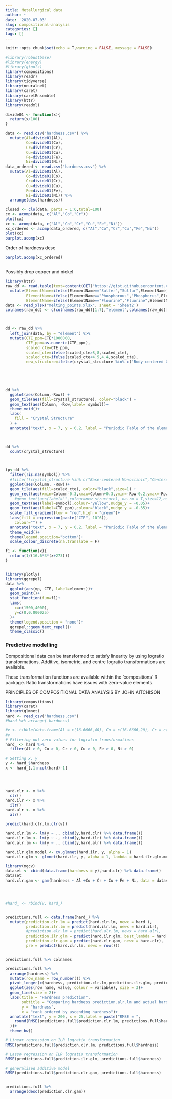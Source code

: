 ```yaml
---
title: Metallurgical data
author: ~
date: '2020-07-03'
slug: compositional-analysis
categories: []
tags: []
---
```



```r
knitr::opts_chunk$set(echo = T,warning = FALSE, message = FALSE)
```

```r

#library(robustbase)
#library(energy)
#library(gtools)
library(compositions)
library(readr)
library(tidyverse)
library(neuralnet)
library(caret)
library(caretEnsemble)
library(httr)
library(readxl)
```

```r
divide01 <- function(x){
  return(x/100)
}

data <- read.csv("hardness.csv") %>% 
  mutate(Al=divide01(Al),
         Co=divide01(Co),
         Cr=divide01(Cr),
         Cu=divide01(Cu),
         Fe=divide01(Fe),
         Ni=divide01(Ni))
data_ordered <- read.csv("hardness.csv") %>% 
  mutate(Al=divide01(Al),
         Co=divide01(Co),
         Cr=divide01(Cr),
         Cu=divide01(Cu),
         Fe=divide01(Fe),
         Ni=divide01(Ni)) %>% 
  arrange(desc(hardness))

closed <- clo(data, parts = 1:6,total=100)
cx <- acomp(data, c("Al","Co","Cr"))
plot(cx)
xc <- acomp(data, c("Al","Co","Cr","Cu","Fe","Ni"))
xc_ordered <- acomp(data_ordered, c("Al","Co","Cr","Cu","Fe","Ni"))
plot(xc)
barplot.acomp(xc)

```

Order of hardness desc



```r

barplot.acomp(xc_ordered)
         
```

Possibly drop copper and nickel


```r
library(httr)
raw_dd <- read.table(text=content(GET("https://gist.githubusercontent.com/MrFlick/c1183c911bc5398105d4/raw/715868fba2d0d17a61a8081de17c468bbc525ab1/elements.txt")), sep=",", header=TRUE) %>%
  mutate(ElementName=ifelse(ElementName=="Sulfer","Sulfur",ElementName),
         ElementName=ifelse(ElementName=="Phosphorous","Phosphorus",ElementName),
         ElementName=ifelse(ElementName=="Flourine","Fluorine",ElementName))
data <- read_xlsx("melting_points.xlsx", sheet = 'Sheet2')
colnames(raw_dd) <- c(colnames(raw_dd)[1:7],"element",colnames(raw_dd)[9:13])

 

dd <- raw_dd %>%
  left_join(data, by = "element") %>%
  mutate(CTE_ppm=CTE*1000000,
         CTE_ppm=as.numeric(CTE_ppm),
         scaled_cte=CTE_ppm,
         scaled_cte=ifelse(scaled_cte>8,8,scaled_cte),
         scaled_cte=ifelse(scaled_cte<4.5,4.4,scaled_cte),
         new_structure=ifelse(crystal_structure %in% c("Body-centered Cubic","Face-centered Cubic","Simple Hexagonal"),crystal_structure,NA))

 

 

dd %>%
  ggplot(aes(Column,-Row)) +
  geom_tile(aes(fill=crystal_structure), color="black") +
  geom_text(aes(Column, -Row,label= symbol))+
  theme_void()+
  labs(
    fill = "Crystal Structure"
  ) +
  annotate("text", x = 7, y = 0.2, label = "Periodic Table of the elements", size = 5)

 

dd %>%
  count(crystal_structure)

 

(p<-dd %>%
  filter(!is.na(symbol)) %>%
  #filter(!crystal_structure %in% c("Base-centered Monoclinic","Centered Tetragonal")) %>%
  ggplot(aes(Column, -Row))+
  geom_tile(aes(fill=scaled_cte), color="black",size=1) +
  geom_rect(aes(xmin=Column-0.3,xmax=Column+0.3,ymin=-Row-0.2,ymax=-Row+0.3,colour=new_structure),size=1,lty=1,fill="black")+
    #geom_text(aes(label="",colour=new_structure), na.rm = T,size=12,nudge_y = 0.3)+
  geom_text(aes(label=symbol),colour="yellow",nudge_y = +0.05)+
  geom_text(aes(label=CTE_ppm),colour="black",nudge_y = -0.35)+
  scale_fill_gradient(low = "red",high = "green")+
  labs(fill = expression(paste("CTE", 10^6)),
    colour="") +
  annotate("text", x = 7, y = 0.2, label = "Periodic Table of the elements", size = 5))+
  theme_void()+
  theme(legend.position="bottom")+
  scale_colour_discrete(na.translate = F)


```



```r

f1 <- function(x){
  return(1/(16.6*3*(x+273)))
}


library(plotly)
library(ggrepel)
data %>% 
  ggplot(aes(mp, CTE, label=element))+
  geom_point()+
  stat_function(fun=f1)+
  lims(
    x=c(1500,4000),
    y=c(0,0.000025)
  )+
  theme(legend.position = "none")+
  ggrepel::geom_text_repel()+
  theme_classic()


```
### Predictive modelling

Compositional data can be transformed to satisfy linearity by using logratio transformations. Additive, isometric, and centre logratio transformations are available. 

These transformation functions are available within the 'compositions' R package. Ratio transformations have issues with zero-value elements.

PRINCIPLES OF COMPOSITIONAL DATA ANALYSIS
BY JOHN AITCHISON


```r
library(compositions)
library(caret)
library(glmnet)
hard <- read_csv("hardness.csv")
#hard %>% arrange(-hardness)
```


```r
#v <- tibble(data.frame(Al = c(16.6666,40), Co = c(16.6666,20), Cr = c(16.6666,19), Cu = c(16.6666,1), Fe = c(16.66667,19), Ni =c(16.6666,1), hardness = 0))
#v
# Filtering out zero values for logratio transformations
hard_ <- hard %>% 
  filter(Al > 0, Co > 0, Cr > 0, Cu > 0, Fe > 0, Ni > 0)

# Setting x, y
y <- hard_$hardness
x <- hard_[,1:ncol(hard)-1]




hard.clr <- x %>% 
  clr()
hard.ilr <- x %>% 
  ilr()
hard.alr <- x %>% 
  alr()

predict(hard.clr.lm,clr(v))

hard.clr.lm <- lm(y ~ ., cbind(y,hard.clr) %>% data.frame())
hard.ilr.lm <- lm(y ~ ., cbind(y,hard.ilr) %>% data.frame())
hard.alr.lm <- lm(y ~ ., cbind(y,hard.alr) %>% data.frame())

hard.ilr.glm.model <- cv.glmnet(hard.ilr, y, alpha = 1)
hard.ilr.glm <- glmnet(hard.ilr, y, alpha = 1, lambda = hard.ilr.glm.model$lambda.min)

library(mgcv)
dataset <- cbind(data.frame(hardness = y),hard.clr) %>% data.frame()
dataset
hard.clr.gam <- gam(hardness ~ Al +Co + Cr + Cu + Fe + Ni, data = dataset)




#hard_ <- rbind(v, hard_)


predictions.full <- data.frame(hard_) %>% 
  mutate(prediction.clr.lm = predict(hard.clr.lm, newx = hard_),
         prediction.ilr.lm = predict(hard.ilr.lm, newx = hard.ilr),
         #prediction.alr.lm = predict(hard.alr.lm, newx = hard.alr),
         prediction.ilr.glm = predict(hard.ilr.glm, best_lambda = hard.ilr.glm.model$lambda.min, newx = hard.ilr),
         prediction.clr.gam = predict(hard.clr.gam, newx = hard.clr),
         pre = predict(hard.clr.lm, newx = row()))



```


```r
predictions.full %>% colnames

predictions.full %>% 
  arrange(hardness) %>% 
  mutate(row_name = row_number()) %>% 
  pivot_longer(c(hardness, prediction.clr.lm,prediction.ilr.glm, prediction.clr.gam), names_to = "variable",values_to = "value") %>% #prediction.alr.lm
  ggplot(aes(row_name, value, colour = variable), size = 3)+
  geom_line(size = 2)+
  labs(title = "Hardness prediction",
       subtitle = "Comparing hardness prediction.alr.lm and actual hardness",
       y = "hardness",
       x = "rank ordered by ascending hardness")+
  annotate("text", y = 200, x = 25,label = paste("RMSE = ",
    round(RMSE(predictions.full$prediction.clr.lm, predictions.full$hardness),2)
  ))+
  theme_bw()
```


```r

 

# Linear regression on ILR logratio transformation  
RMSE(predictions.full$prediction.clr.lm, predictions.full$hardness)

# Lasso regression on ILR logratio transformation
RMSE(predictions.full$prediction.ilr.glm, predictions.full$hardness)

# generalised additive model
RMSE(predictions.full$prediction.clr.gam, predictions.full$hardness)



```

```r
predictions.full %>% 
  arrange(desc(prediction.clr.gam))
```


